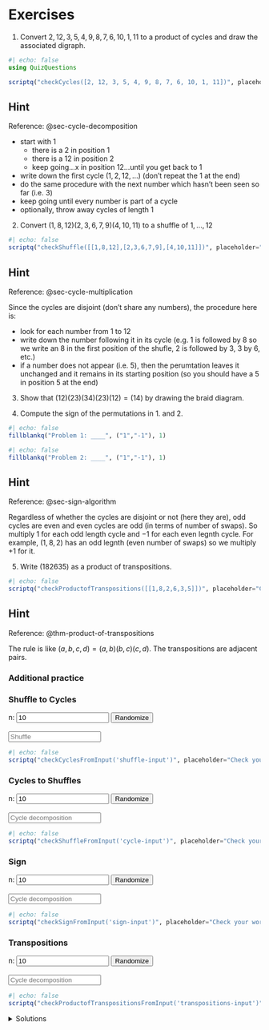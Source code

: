 <script src="/js/permutations.js"></script>
<script>
    function checkCycles(ans) {
        return (input) => {
            const ans_perm = new Permutation(ans);
            const in_perm = new Permutation().parseCycles(input);
            return in_perm.equals(ans_perm);
        }
    }
    function checkCyclesFromInput(input_id) {
        return (input) => {
            const ans = document.getElementById(input_id).value;
            const ans_perm = new Permutation().parseList(ans);
            const in_perm = new Permutation().parseCycles(input);
            return in_perm.equals(ans_perm);
        }
    }
    function checkShuffle(ans) {
        return (input) => {
            const ans_perm = new Permutation(ans);
            const in_perm = new Permutation().parseList(input);
            return in_perm.equals(ans_perm);
        }
    }
    function checkShuffleFromInput(input_id) {
        return (input) => {
            const ans = document.getElementById(input_id).value;
            const ans_perm = new Permutation().parseCycles(ans);
            const in_perm = new Permutation().parseList(input);
            return in_perm.equals(ans_perm);
        }
    }
    function checkProductofTranspositions(ans) {
        return (input) => {
            const ans_perm = new Permutation(ans);
            const cycles = readCycles(input);
            return cycles.every((c) => c.length == 2) && mulCycles(cycles).equals(ans_perm);
        }
    }
    function checkProductofTranspositionsFromInput(input_id) {
        return (input) => {
            const ans = document.getElementById(input_id).value;
            const ans_perm = new Permutation().parseCycles(ans);
            const cycles = readCycles(input);
            return cycles.every((c) => c.length == 2) && mulCycles(cycles).equals(ans_perm);
        }
    }
    function checkSignFromInput(input_id) {
        return (input) => {
            const cycles = document.getElementById(input_id).value;
            const ans = new Permutation().parseCycles(cycles).sign();
            return input == ans;
        }
    }
    function fillRandomShuffle(input_id, n) {
        const p = randomPermutation(n);
        document.getElementById(input_id).value = p.list;
    }
    function fillRandomCycles(input_id, n) {
        const cycles = randomPermutation(n).cycles;
        let str = "";
        for(cycle of cycles) { str += "(" + cycle + ")" }
        document.getElementById(input_id).value = str;
    }
</script>

# Exercises

1. Convert $2, 12, 3, 5, 4, 9, 8, 7, 6, 10, 1, 11$ to a product of cycles and draw the associated digraph.

```julia
#| echo: false
using QuizQuestions

scriptq("checkCycles([2, 12, 3, 5, 4, 9, 8, 7, 6, 10, 1, 11])", placeholder="Check your work")
```

::: {.callout-tip collapse="true"}
## Hint
Reference: @sec-cycle-decomposition

* start with 1
    * there is a 2 in position 1
    * there is a 12 in position 2
    * keep going...x in position 12...until you get back to 1
* write down the first cycle $(1, 2, 12, \dots)$ (don't repeat the $1$ at the end)
* do the same procedure with the next number which hasn't been seen so far (i.e. 3)
* keep going until every number is part of a cycle
* optionally, throw away cycles of length 1
:::

2. Convert $(1,8,12)(2,3,6,7,9)(4,10,11)$ to a shuffle of $1,\dots,12$

```julia
#| echo: false
scriptq("checkShuffle([[1,8,12],[2,3,6,7,9],[4,10,11]])", placeholder="Check your work")
```

::: {.callout-tip collapse="true"}
## Hint
Reference: @sec-cycle-multiplication

Since the cycles are disjoint (don't share any numbers), the procedure here is:

* look for each number from 1 to 12
* write down the number following it in its cycle (e.g. 1 is followed by 8 so we write an 8 in the first position of the shufle, 2 is followed by 3, 3 by 6, etc.)
* if a number does not appear (i.e. 5), then the perumtation leaves it unchanged and it remains in its starting position (so you should have a 5 in position 5 at the end)
:::

3. Show that $(12)(23)(34)(23)(12) = (14)$ by drawing the braid diagram.

4. Compute the sign of the permutations in 1. and 2.

::: {layout-ncol=2 .quiz-question-side-by-side}
```julia
#| echo: false
fillblankq("Problem 1: ____", ("1","-1"), 1)
```
```julia
#| echo: false
fillblankq("Problem 2: ____", ("1","-1"), 1)
```
:::

::: {.callout-tip collapse="true"}
## Hint
Reference: @sec-sign-algorithm

Regardless of whether the cycles are disjoint or not (here they are), odd cycles are even and even cycles are odd (in terms of number of swaps). So multiply $1$ for each odd length cycle and $-1$ for each even legnth cycle. For example, $(1, 8, 2)$ has an odd legnth (even number of swaps) so we multiply $+1$ for it.
:::

5. Write $(182635)$ as a product of transpositions.

```julia
#| echo: false
scriptq("checkProductofTranspositions([[1,8,2,6,3,5]])", placeholder="Check your work")
```

::: {.callout-tip collapse="true"}
## Hint
Reference: @thm-product-of-transpositions

The rule is like $(a,b,c,d) = (a, b)(b, c)(c, d)$. The transpositions are adjacent pairs.
:::

::: {.content-visible when-format=html}
### Additional practice {.unnumbered}

::: panel-tabset

### Shuffle to Cycles

::: {.mx-2}
<label for="n-shuffle">n:</label>
<input type="number" id="n-shuffle" value="10">
<input type="button" id="shuffle-randomize" value="Randomize" onclick="fillRandomShuffle('shuffle-input', document.getElementById('n-shuffle').value)" class="randomize_button">
<br><br>
<input id="shuffle-input" class="form-control" placeholder="Shuffle">
:::

```julia
#| echo: false
scriptq("checkCyclesFromInput('shuffle-input')", placeholder="Check your work")
```

### Cycles to Shuffles

::: {.mx-2}
<label for="n-cycle">n:</label>
<input type="number" id="n-cycle" value="10">
<input type="button" id="cycle-randomize" value="Randomize" onclick="fillRandomCycles('cycle-input', document.getElementById('n-cycle').value)" class="randomize_button">
<br><br>
<input id="cycle-input" class="form-control" placeholder="Cycle decomposition">
:::

```julia
#| echo: false
scriptq("checkShuffleFromInput('cycle-input')", placeholder="Check your work")
```

### Sign
::: {.mx-2}
<label for="n-sign">n:</label>
<input type="number" id="n-sign" value="10">
<input type="button" id="sign-randomize" value="Randomize" onclick="fillRandomCycles('sign-input', document.getElementById('n-sign').value)" class="randomize_button">
<br><br>
<input id="sign-input" class="form-control" placeholder="Cycle decomposition">
:::

```julia
#| echo: false
scriptq("checkSignFromInput('sign-input')", placeholder="Check your work")
```

### Transpositions
::: {.mx-2}
<label for="n-transpositions">n:</label>
<input type="number" id="n-transpositions" value="10">
<input type="button" id="transpositions-randomize" value="Randomize" onclick="fillRandomCycles('transpositions-input', document.getElementById('n-transpositions').value)" class="randomize_button">
<br><br>
<input id="transpositions-input" class="form-control" placeholder="Cycle decomposition">
:::

```julia
#| echo: false
scriptq("checkProductofTranspositionsFromInput('transpositions-input')", placeholder="Check your work")
```

:::
:::

<details>
<summary>Solutions</summary>

1. `(1, 2, 12, 11)(4, 5)(6, 9)(7, 8)`

![](/i/digraph-exercise.png)

2. `8, 3, 6, 10, 5, 7, 9, 12, 2, 11, 4, 1`
3. ![](/i/braid-exercise.png)
4. both even (+1)
5. `(1, 8)(8, 2)(2, 6)(6, 3)(3, 5)`

</details>
